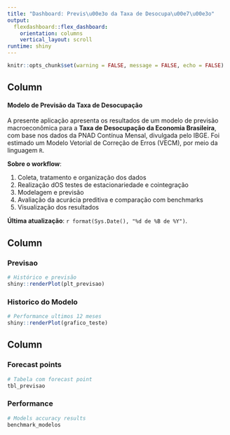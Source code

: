 ```yaml
---
title: "Dashboard: Previs\u00e3o da Taxa de Desocupa\u00e7\u00e3o"
output: 
  flexdashboard::flex_dashboard:
    orientation: columns
    vertical_layout: scroll
runtime: shiny
---
```


```r
knitr::opts_chunk$set(warning = FALSE, message = FALSE, echo = FALSE)
```

Column {.sidebar data-width=310}
-------------------------------------

#### **Modelo de Previsão da Taxa de Desocupação**
A presente aplicação apresenta os resultados de um modelo de previsão macroeconômica para a **Taxa de Desocupação da Economia Brasileira**, com base nos dados da PNAD Contínua Mensal, divulgada pelo IBGE. Foi estimado um Modelo Vetorial de Correção de Erros (VECM), por meio da linguagem `R`.

**Sobre o workflow**:

1) Coleta, tratamento e organização dos dados
2) Realização dOS testes de estacionariedade e cointegração
3) Modelagem e previsão
4) Avaliação da acurácia preditiva e comparação com benchmarks
5) Visualização dos resultados


**Última atualização**: `r format(Sys.Date(), "%d de %B de %Y")`.


Column
-----------------------------------------------------------------------

### Previsao {.no-title}

```r
# Histórico e previsão
shiny::renderPlot(plt_previsao)
```

### Historico do Modelo {.no-title}

```r
# Performance ultimos 12 meses
shiny::renderPlot(grafico_teste)
```


Column {data-width=350}
-------------------------------------

### Forecast points {.no-title}

```r
# Tabela com forecast point
tbl_previsao
```

### Performance {.no-title}

```r
# Models accuracy results
benchmark_modelos
```


